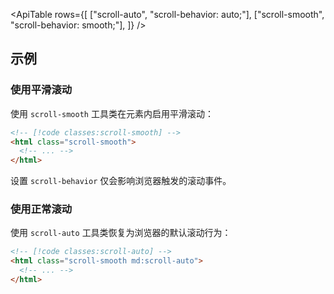 

<ApiTable
  rows={[
    ["scroll-auto", "scroll-behavior: auto;"],
    ["scroll-smooth", "scroll-behavior: smooth;"],
  ]}
/>

## 示例

### 使用平滑滚动

使用 `scroll-smooth` 工具类在元素内启用平滑滚动：

```html
<!-- [!code classes:scroll-smooth] -->
<html class="scroll-smooth">
  <!-- ... -->
</html>
```

设置 `scroll-behavior` 仅会影响浏览器触发的滚动事件。

### 使用正常滚动

使用 `scroll-auto` 工具类恢复为浏览器的默认滚动行为：

```html
<!-- [!code classes:scroll-auto] -->
<html class="scroll-smooth md:scroll-auto">
  <!-- ... -->
</html>
```